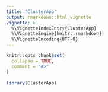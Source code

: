 ```yaml
---
title: "ClusterApp"
output: rmarkdown::html_vignette
vignette: >
  %\VignetteIndexEntry{ClusterApp}
  %\VignetteEngine{knitr::rmarkdown}
  %\VignetteEncoding{UTF-8}
---
```


```r
knitr::opts_chunk$set(
  collapse = TRUE,
  comment = "#>"
)
```


```r
library(ClusterApp)
```
